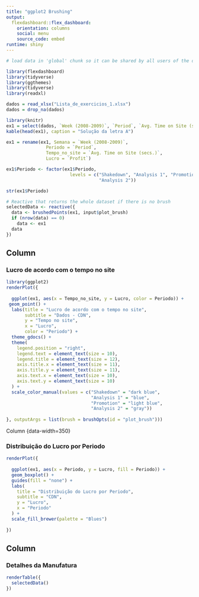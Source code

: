 ```yaml
---
title: "ggplot2 Brushing"
output: 
  flexdashboard::flex_dashboard:
    orientation: columns
    social: menu
    source_code: embed
runtime: shiny
---
```


```r
# load data in 'global' chunk so it can be shared by all users of the dashboard

library(flexdashboard)
library(tidyverse)
library(ggthemes)
library(tidyverse)
library(readxl)

dados = read_xlsx("Lista_de_exercicios_1.xlsx")
dados = drop_na(dados)

library(knitr)
ex1 = select(dados, `Week (2008-2009)`, `Period`, `Avg. Time on Site (secs.)`, `Profit`)
kable(head(ex1), caption = "Solução da letra A")

ex1 = rename(ex1, Semana = `Week (2008-2009)`,
               Periodo = `Period`,
               Tempo_no_site = `Avg. Time on Site (secs.)`, 
               Lucro = `Profit`)

ex1$Periodo <- factor(ex1$Periodo, 
                        levels = c("Shakedown", "Analysis 1", "Promotion",
                                   "Analysis 2"))

str(ex1$Periodo)

```


```r
# Reactive that returns the whole dataset if there is no brush
selectedData <- reactive({
  data <- brushedPoints(ex1, input$plot_brush)
  if (nrow(data) == 0)
    data <- ex1
  data
})
```

Column {data-width=650}
-----------------------------------------------------------------------

### Lucro de acordo com o tempo no site {data-width=600}

```r
library(ggplot2)
renderPlot({
  
  ggplot(ex1, aes(x = Tempo_no_site, y = Lucro, color = Periodo)) +
 geom_point() +
  labs(title = "Lucro de acordo com o tempo no site",
       subtitle = "Dados - CDN",
       y = "Tempo no site",
       x = "Lucro",
       color = "Periodo") +
  theme_gdocs() +
  theme(
    legend.position = "right",
    legend.text = element_text(size = 10),
    legend.title = element_text(size = 12),
    axis.title.x = element_text(size = 11),
    axis.title.y = element_text(size = 11),
    axis.text.x = element_text(size = 10),
    axis.text.y = element_text(size = 10) 
  ) +
  scale_color_manual(values = c("Shakedown" = "dark blue", 
                                "Analysis 1" = "blue", 
                                "Promotion" = "light blue", 
                                "Analysis 2" = "gray"))
  
}, outputArgs = list(brush = brushOpts(id = "plot_brush")))
```

Column {data-width=350}

### Distribuição do Lucro por Periodo {data-width=300}

```r
renderPlot({
  
  ggplot(ex1, aes(x = Periodo, y = Lucro, fill = Periodo)) +
  geom_boxplot() +
  guides(fill = "none") +
  labs(
    title = "Distribuição do Lucro por Periodo",
    subtitle = "CDN",
    y = "Lucro",
    x = "Periodo"
  ) +
  scale_fill_brewer(palette = "Blues")
  
})
```

Column {data-width=350}
-----------------------------------------------------------------------
### Detalhes da Manufatura {data-width=400}

``` r
renderTable({
  selectedData()
})
```
